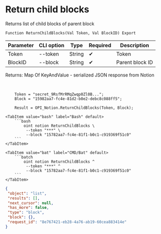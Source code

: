 ﻿---
sidebar_position: 3
---


# Return child blocks
 Returns list of child blocks of parent block



`Function ReturnChildBlocks(Val Token, Val BlockID) Export`

  | Parameter | CLI option | Type | Required | Description |
  |-|-|-|-|-|
  | Token | --token | String | &#x2714; | Token |
  | BlockID | --block | String | &#x2714; | Parent block ID |

  
  Returns:  Map Of KeyAndValue - serialized JSON response from Notion

<br/>




```bsl title="1C:Enterprise/OneScript code example"
    Token = "secret_9RsfMrRMqZwqp0Zl0B...";
    Block = "15982aa7-fc4e-81d2-b0e2-debc8c088ff5";

    Result = OPI_Notion.ReturnChildBlocks(Token, Block);
```
 

 <Tabs>
  
    <TabItem value="bash" label="Bash" default>
        ```bash
            oint notion ReturnChildBlocks \
             --token "***" \
             --block "15782aa7-fc4e-81f1-b0c1-c919369f51c0"
        ```
    </TabItem>
  
    <TabItem value="bat" label="CMD/Bat" default>
        ```batch
            oint notion ReturnChildBlocks ^
             --token "***" ^
             --block "15782aa7-fc4e-81f1-b0c1-c919369f51c0"
        ```
    </TabItem>
</Tabs>


```json title="Result"
{
 "object": "list",
 "results": [],
 "next_cursor": null,
 "has_more": false,
 "type": "block",
 "block": {},
 "request_id": "8e767421-eb28-4a76-ab19-60cea883414e"
}
```
